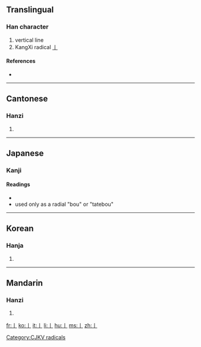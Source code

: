 ==Translingual==
{{stroke order|type=animate}}

===Han character===
{{Han char|rn=2|rad=丨|as=00|sn=1|four=|canj=中 (L), X中 (XL)}}

# vertical line
# KangXi radical [[Index:Chinese radical/丨|丨]]

====References====
* {{Han ref|kx=0078.200|dkj=00067|dj=0157.450|hdz=10028.020|uh=4E28|ud=20008}}

----

==Cantonese==

===Hanzi===
{{yue-hanzi|jyut=|y=kwan2}}

# {{defn|Cantonese}}

----

==Japanese==

===Kanji===

====Readings====
* {{ja-readings|on=[[こん]] (kon)|kun=}}
* used only as a radial "bou" or "tatebou"

----

==Korean==

===Hanja===
{{ko-hanja|hangeul=곤|rv=gon|mr=kon}}

# {{defn|Korean}}

[[Category:CJKV radicals]]

----

==Mandarin==

===Hanzi===
{{cmn-hanzi|pin=[[gě]] ([[ge3]]), [[gǔn]] ([[gun3]])|wg=ko<sup>3</sup>, kun<sup>3</sup>}}

# {{defn|Mandarin}}

[[fr:丨]]
[[ko:丨]]
[[it:丨]]
[[li:丨]]
[[hu:丨]]
[[ms:丨]]
[[zh:丨]]